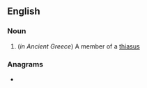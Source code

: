 ==English==

===Noun===
{{en-noun}}

# (''in Ancient Greece'') A member of a [[thiasus]]

===Anagrams===
* {{anagrams|en|thioates}}